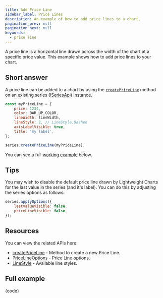 ```yaml
---
title: Add Price Line
sidebar_label: Price Lines
description: An example of how to add price lines to a chart.
pagination_prev: null
pagination_next: null
keywords:
  - price line
---
```


A price line is a horizontal line drawn across the width of the chart at a specific price value.
This example shows how to add price lines to your chart.

## Short answer

A price line can be added to a chart by using the
[`createPriceLine`](/docs/api/interfaces/ISeriesApi#createpriceline) method on an existing series
([ISeriesApi](/docs/api/interfaces/ISeriesApi)) instance.

```js
const myPriceLine = {
    price: 1234,
    color: BAR_UP_COLOR,
    lineWidth: lineWidth,
    lineStyle: 2, // LineStyle.Dashed
    axisLabelVisible: true,
    title: 'my label',
};

series.createPriceLine(myPriceLine);
```

You can see a full [working example](#full-example) below.

## Tips

You may wish to disable the default price line drawn by Lightweight Charts
for the last value in the series (and it's label). You can do this by adjusting the
series options as follows:

```js
series.applyOptions({
    lastValueVisible: false,
    priceLineVisible: false,
});
```

## Resources

You can view the related APIs here:
- [createPriceLine](/docs/api/interfaces/ISeriesApi#createpriceline) - Method to create a new Price Line.
- [PriceLineOptions](/docs/api/interfaces/PriceLineOptions) - Price Line options.
- [LineStyle](/docs/api/enums/LineStyle) - Available line styles.

## Full example


<UsageGuidePartial />


<CodeBlock replaceThemeConstants chart className="language-js" hideableCode>
	{code}
</CodeBlock>
